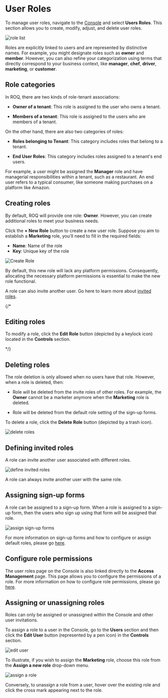 
# User Roles

To manage user roles, navigate to the [Console](https://console.roq.tech) and select **Users Roles**. This section allows you to create, modify, adjust, and delete user roles.

![role list](/screenshots/user-roles-console.png)

Roles are explicitly linked to users and are represented by distinctive names. For example, you might designate roles such as **owner** and **member**. However, you can also refine your categorization using terms that directly correspond to your business context, like **manager**, **chef**, **driver**, **marketing**, or **customer**.

## Role categories

In ROQ, there are two kinds of role-tenant associations:

- **Owner of a tenant**: This role is assigned to the user who owns a tenant.

- **Members of a tenant**: This role is assigned to the users who are members of a tenant.

On the other hand, there are also two categories of roles: 

- **Roles belonging to Tenant**: This category includes roles that belong to a tenant. 

- **End User Roles**: This category includes roles assigned to a tenant's end users.

For example, a user might be assigned the **Manager** role and have managerial responsibilities within a tenant, such as a restaurant. An end user refers to a typical consumer, like someone making purchases on a platform like Amazon.

## Creating roles

By default, ROQ will provide one role: **Owner**. However, you can create additional roles to meet your business needs.

Click the **+ New Role** button to create a new user role. Suppose you aim to establish a **Marketing** role, you'll need to fill in the required fields: 

- **Name**: Name of the role
- **Key**: Unique key of the role

![Create Role](/screenshots/create-user-roles-console.png)

By default, this new role will lack any platform permissions. Consequently, allocating the necessary platform permissions is essential to make the new role functional.

A role can also invite another user. Go here to learn more about [invited roles](#defining-invited-roles). 

{/*
## Editing roles

To modify a role, click the **Edit Role** button (depicted by a keylock icon) located in the **Controls** section.

*/}

## Deleting roles

The role deletion is only allowed when no users have that role. However, when a role is deleted, then:

- Role will be deleted from the invite roles of other roles. For example, the **Owner** cannot be a marketer anymore when the **Marketing** role is deleted.

- Role will be deleted from the default role setting of the sign-up forms.

To delete a role, click the **Delete Role** button (depicted by a trash icon).

![delete roles](/screenshots/delete-user-role-console.png)

## Defining invited roles

A role can invite another user associated with different roles. 

![define invited roles](/screenshots/invite-user-roles-console.png)

<Callout type="info">
A role can always invite another user with the same role.
</Callout>

## Assigning sign-up forms

A role can be assigned to a sign-up form. When a role is assigned to a sign-up form, then the users who sign up using that form will be assigned that role.

![assign sign-up forms](/screenshots/assign-signup-forms-user-roles-console.png)

For more information on sign-up forms and how to configure or assign default roles, please go [here](/user-registration/registration-forms).

## Configure role permissions

The user roles page on the Console is also linked directly to the **Access Management** page. This page allows you to configure the permissions of a role. For more information on how to configure role permissions, please go [here](/roles-and-permissions/access-management).

## Assigning or unassigning roles

Roles can only be assigned or unassigned within the Console and other user invitations.

To assign a role to a user in the Console, go to the **Users** section and then click the **Edit User** button (represented by a pen icon) in the **Controls** section.

![edit user](/screenshots/edit-user-roles.png)

To illustrate, if you wish to assign the **Marketing** role, choose this role from the **Assign a new role** drop-down menu.

![assign a role](/screenshots/assign-user-role.png)

Conversely, to unassign a role from a user, hover over the existing role and click the cross mark appearing next to the role.
